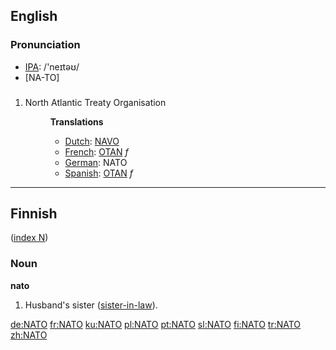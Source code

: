 ==English==
===Pronunciation===
*[[IPA]]: /'neɪtəʊ/
*[NA-TO]
==={{Acronym}}===
{{wikipedia}}
#North Atlantic Treaty Organisation
#:'''Translations'''
#:*[[Dutch]]: [[NAVO]]
#:*[[French]]: [[OTAN]] ''f''
#:*[[German]]: NATO
#:*[[Spanish]]: [[OTAN]] ''f''

----

==Finnish==
([[Wiktionary:Finnish_index_n|index N]])

===Noun===
'''nato'''
#Husband's sister ([[sister-in-law]]).

[[de:NATO]]
[[fr:NATO]]
[[ku:NATO]]
[[pl:NATO]]
[[pt:NATO]]
[[sl:NATO]]
[[fi:NATO]]
[[tr:NATO]]
[[zh:NATO]]